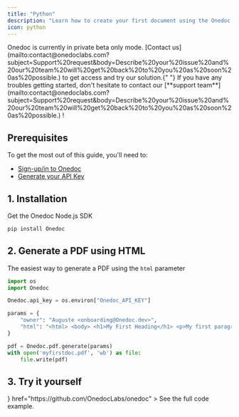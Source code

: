 ```yaml
---
title: "Python"
description: "Learn how to create your first document using the Onedoc Python SDK."
icon: python
---
```


<Warning>
  Onedoc is currently in private beta only mode. [Contact
  us](mailto:contact@onedoclabs.com?subject=Support%20request&body=Describe%20your%20issue%20and%20our%20team%20will%20get%20back%20to%20you%20as%20soon%20as%20possible.)
  to get access and try our solution.{" "}
</Warning>

<Tip>
  If you have any troubles getting started, don't hesitate to contact our
  [**support
  team**](mailto:contact@onedoclabs.com?subject=Support%20request&body=Describe%20your%20issue%20and%20our%20team%20will%20get%20back%20to%20you%20as%20soon%20as%20possible.)
  !
</Tip>

## Prerequisites

To get the most out of this guide, you'll need to:

- [Sign-up/in to Onedoc](https://app.onedoclabs.com/)
- [Generate your API Key](https://app.onedoclabs.com/)

## 1. Installation

Get the Onedoc Node.js SDK

<CodeGroup>

```sh pip
pip install Onedoc
```

</CodeGroup>

## 2. Generate a PDF using HTML

The easiest way to generate a PDF using the `html` parameter

```python generate.py
import os
import Onedoc

Onedoc.api_key = os.environ["Onedoc_API_KEY"]

params = {
    "owner": "Auguste <onboarding@Onedoc.dev>",
    "html": "<html> <body> <h1>My First Heading</h1> <p>My first paragraph.</p></body> </html>"
}

pdf = Onedoc.pdf.generate(params)
with open('myfirstdoc.pdf', 'wb') as file:
    file.write(pdf)
```

## 3. Try it yourself

<CardGroup cols={2}>
  <Card
    title="Python Example"
    icon={
      <svg viewBox="0 0 128 128">
        <linearGradient
          id="python-original-a"
          gradientUnits="userSpaceOnUse"
          x1="70.252"
          y1="1237.476"
          x2="170.659"
          y2="1151.089"
          gradientTransform="matrix(.563 0 0 -.568 -29.215 707.817)"
        >
          <stop offset="0" stop-color="#5A9FD4"></stop>
          <stop offset="1" stop-color="#306998"></stop>
        </linearGradient>
        <linearGradient
          id="python-original-b"
          gradientUnits="userSpaceOnUse"
          x1="209.474"
          y1="1098.811"
          x2="173.62"
          y2="1149.537"
          gradientTransform="matrix(.563 0 0 -.568 -29.215 707.817)"
        >
          <stop offset="0" stop-color="#FFD43B"></stop>
          <stop offset="1" stop-color="#FFE873"></stop>
        </linearGradient>
        <path
          fill="url(#python-original-a)"
          d="M63.391 1.988c-4.222.02-8.252.379-11.8 1.007-10.45 1.846-12.346 5.71-12.346 12.837v9.411h24.693v3.137H29.977c-7.176 0-13.46 4.313-15.426 12.521-2.268 9.405-2.368 15.275 0 25.096 1.755 7.311 5.947 12.519 13.124 12.519h8.491V67.234c0-8.151 7.051-15.34 15.426-15.34h24.665c6.866 0 12.346-5.654 12.346-12.548V15.833c0-6.693-5.646-11.72-12.346-12.837-4.244-.706-8.645-1.027-12.866-1.008zM50.037 9.557c2.55 0 4.634 2.117 4.634 4.721 0 2.593-2.083 4.69-4.634 4.69-2.56 0-4.633-2.097-4.633-4.69-.001-2.604 2.073-4.721 4.633-4.721z"
          transform="translate(0 10.26)"
        ></path>
        <path
          fill="url(#python-original-b)"
          d="M91.682 28.38v10.966c0 8.5-7.208 15.655-15.426 15.655H51.591c-6.756 0-12.346 5.783-12.346 12.549v23.515c0 6.691 5.818 10.628 12.346 12.547 7.816 2.297 15.312 2.713 24.665 0 6.216-1.801 12.346-5.423 12.346-12.547v-9.412H63.938v-3.138h37.012c7.176 0 9.852-5.005 12.348-12.519 2.578-7.735 2.467-15.174 0-25.096-1.774-7.145-5.161-12.521-12.348-12.521h-9.268zM77.809 87.927c2.561 0 4.634 2.097 4.634 4.692 0 2.602-2.074 4.719-4.634 4.719-2.55 0-4.633-2.117-4.633-4.719 0-2.595 2.083-4.692 4.633-4.692z"
          transform="translate(0 10.26)"
        ></path>
        <radialGradient
          id="python-original-c"
          cx="1825.678"
          cy="444.45"
          r="26.743"
          gradientTransform="matrix(0 -.24 -1.055 0 532.979 557.576)"
          gradientUnits="userSpaceOnUse"
        >
          <stop offset="0" stop-color="#B8B8B8" stop-opacity=".498"></stop>
          <stop offset="1" stop-color="#7F7F7F" stop-opacity="0"></stop>
        </radialGradient>
        <path
          opacity=".444"
          fill="url(#python-original-c)"
          d="M97.309 119.597c0 3.543-14.816 6.416-33.091 6.416-18.276 0-33.092-2.873-33.092-6.416 0-3.544 14.815-6.417 33.092-6.417 18.275 0 33.091 2.872 33.091 6.417z"
        ></path>
      </svg>
    }
    href="https://github.com/OnedocLabs/onedoc"
  >
    See the full code example.
  </Card>
</CardGroup>
